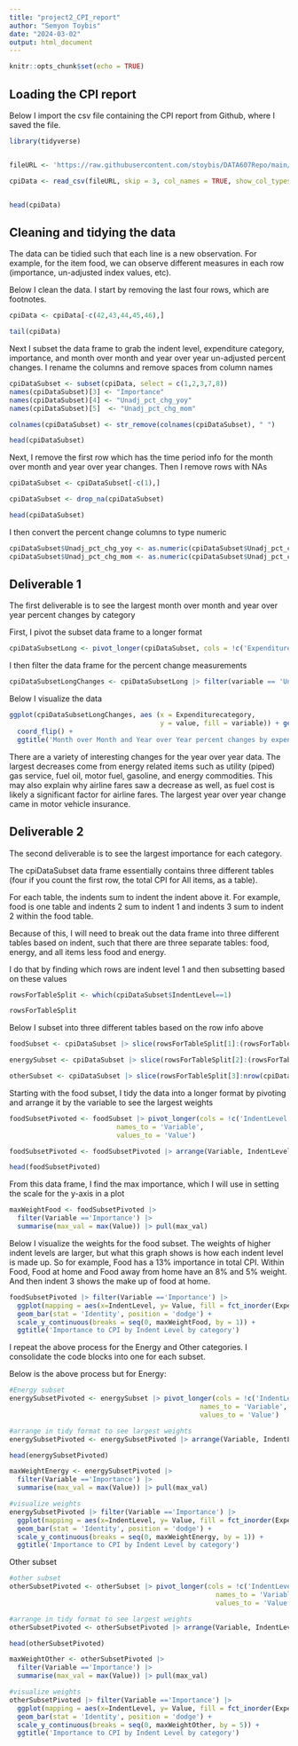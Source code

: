 ```yaml
---
title: "project2_CPI_report"
author: "Semyon Toybis"
date: "2024-03-02"
output: html_document
---
```


```r
knitr::opts_chunk$set(echo = TRUE)
```

## Loading the CPI report

Below I import the csv file containing the CPI report from Github, where I saved the file.

```r
library(tidyverse)


fileURL <- 'https://raw.githubusercontent.com/stoybis/DATA607Repo/main/news-release-table1-202401.csv'

cpiData <- read_csv(fileURL, skip = 3, col_names = TRUE, show_col_types = FALSE)


head(cpiData)
```

## Cleaning and tidying the data

The data can be tidied such that each line is a new observation. For example, for the item food, we can observe different measures in each row (importance, un-adjusted index values, etc).

Below I clean the data. I start by removing the last four rows, which are footnotes.

```r
cpiData <- cpiData[-c(42,43,44,45,46),]

tail(cpiData)
```

Next I subset the data frame to grab the indent level, expenditure category, importance, and month over month and year over year un-adjusted percent changes. I rename the columns and remove spaces from column names

```r

cpiDataSubset <- subset(cpiData, select = c(1,2,3,7,8))
names(cpiDataSubset)[3] <- "Importance"
names(cpiDataSubset)[4] <- "Unadj_pct_chg_yoy"
names(cpiDataSubset)[5]  <- "Unadj_pct_chg_mom"

colnames(cpiDataSubset) <- str_remove(colnames(cpiDataSubset), " ")

head(cpiDataSubset)
```

Next, I remove the first row which has the time period info for the month over month and year over year changes. Then I remove rows with NAs

```r

cpiDataSubset <- cpiDataSubset[-c(1),]

cpiDataSubset <- drop_na(cpiDataSubset)

head(cpiDataSubset)
```

I then convert the percent change columns to type numeric

```r

cpiDataSubset$Unadj_pct_chg_yoy <- as.numeric(cpiDataSubset$Unadj_pct_chg_yoy)
cpiDataSubset$Unadj_pct_chg_mom <- as.numeric(cpiDataSubset$Unadj_pct_chg_mom)

```

## Deliverable 1

The first deliverable is to see the largest month over month and year over year percent changes by category

First, I pivot the subset data frame to a longer format

```r
cpiDataSubsetLong <- pivot_longer(cpiDataSubset, cols = !c('Expenditurecategory'), names_to = 'variable',values_to = 'value')
```

I then filter the data frame for the percent change measurements

```r
cpiDataSubsetLongChanges <- cpiDataSubsetLong |> filter(variable == 'Unadj_pct_chg_yoy' | variable == 'Unadj_pct_chg_mom')
```

Below I visualize the data

```r


ggplot(cpiDataSubsetLongChanges, aes (x = Expenditurecategory,
                                      y = value, fill = variable)) + geom_bar(position = 'dodge', stat = 'identity') +
  coord_flip() + 
  ggtitle('Month over Month and Year over Year percent changes by expenditure category')
```

There are a variety of interesting changes for the year over year data. The largest decreases come from energy related items such as utility (piped) gas service, fuel oil, motor fuel, gasoline, and energy commodities. This may also explain why airline fares saw a decrease as well, as fuel cost is likely a significant factor for airline fares. The largest year over year change came in motor vehicle insurance.

## Deliverable 2

The second deliverable is to see the largest importance for each category.

The cpiDataSubset data frame essentially contains three different tables (four if you count the first row, the total CPI for All items, as a table).

For each table, the indents sum to indent the indent above it. For example, food is one table and indents 2 sum to indent 1 and indents 3 sum to indent 2 within the food table.

Because of this, I will need to break out the data frame into three different tables based on indent, such that there are three separate tables: food, energy, and all items less food and energy.

I do that by finding which rows are indent level 1 and then subsetting based on these values

```r

rowsForTableSplit <- which(cpiDataSubset$IndentLevel==1)

rowsForTableSplit
```

Below I subset into three different tables based on the row info above

```r
foodSubset <- cpiDataSubset |> slice(rowsForTableSplit[1]:(rowsForTableSplit[2]-1))

energySubset <- cpiDataSubset |> slice(rowsForTableSplit[2]:(rowsForTableSplit[3]-1))

otherSubset <- cpiDataSubset |> slice(rowsForTableSplit[3]:nrow(cpiDataSubset))

```

Starting with the food subset, I tidy the data into a longer format by pivoting and arrange it by the variable to see the largest weights

```r
foodSubsetPivoted <- foodSubset |> pivot_longer(cols = !c('IndentLevel', 'Expenditurecategory'),
                           names_to = 'Variable',
                           values_to = 'Value')

foodSubsetPivoted <- foodSubsetPivoted |> arrange(Variable, IndentLevel)

head(foodSubsetPivoted)
```

From this data frame, I find the max importance, which I will use in setting the scale for the y-axis in a plot

```r
maxWeightFood <- foodSubsetPivoted |> 
  filter(Variable =='Importance') |> 
  summarise(max_val = max(Value)) |> pull(max_val)

```

Below I visualize the weights for the food subset. The weights of higher indent levels are larger, but what this graph shows is how each indent level is made up. So for example, Food has a 13% importance in total CPI. Within Food, Food at home and Food away from home have an 8% and 5% weight. And then indent 3 shows the make up of food at home.

```r
foodSubsetPivoted |> filter(Variable =='Importance') |> 
  ggplot(mapping = aes(x=IndentLevel, y= Value, fill = fct_inorder(Expenditurecategory))) + 
  geom_bar(stat = 'Identity', position = 'dodge') + 
  scale_y_continuous(breaks = seq(0, maxWeightFood, by = 1)) + 
  ggtitle('Importance to CPI by Indent Level by category')
```

I repeat the above process for the Energy and Other categories. I consolidate the code blocks into one for each subset.

Below is the above process but for Energy:

```r
#Energy subset
energySubsetPivoted <- energySubset |> pivot_longer(cols = !c('IndentLevel', 'Expenditurecategory'),
                                                names_to = 'Variable',
                                                values_to = 'Value')

#arrange in tidy format to see largest weights
energySubsetPivoted <- energySubsetPivoted |> arrange(Variable, IndentLevel)

head(energySubsetPivoted)

maxWeightEnergy <- energySubsetPivoted |> 
  filter(Variable =='Importance') |> 
  summarise(max_val = max(Value)) |> pull(max_val)

#visualize weights
energySubsetPivoted |> filter(Variable =='Importance') |> 
  ggplot(mapping = aes(x=IndentLevel, y= Value, fill = fct_inorder(Expenditurecategory))) + 
  geom_bar(stat = 'Identity', position = 'dodge') + 
  scale_y_continuous(breaks = seq(0, maxWeightEnergy, by = 1)) + 
  ggtitle('Importance to CPI by Indent Level by category')

```

Other subset

```r
#other subset
otherSubsetPivoted <- otherSubset |> pivot_longer(cols = !c('IndentLevel', 'Expenditurecategory'),
                                                    names_to = 'Variable',
                                                    values_to = 'Value')

#arrange in tidy format to see largest weights
otherSubsetPivoted <- otherSubsetPivoted |> arrange(Variable, IndentLevel)

head(otherSubsetPivoted)

maxWeightOther <- otherSubsetPivoted |> 
  filter(Variable =='Importance') |> 
  summarise(max_val = max(Value)) |> pull(max_val)

#visualize weights
otherSubsetPivoted |> filter(Variable =='Importance') |> 
  ggplot(mapping = aes(x=IndentLevel, y= Value, fill = fct_inorder(Expenditurecategory))) + 
  geom_bar(stat = 'Identity', position = 'dodge') + 
  scale_y_continuous(breaks = seq(0, maxWeightOther, by = 5)) + 
  ggtitle('Importance to CPI by Indent Level by category')
```
